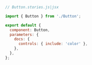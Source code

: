 ```js
// Button.stories.js|jsx

import { Button } from './Button';

export default {
  component: Button,
  parameters: {
    docs: {
      controls: { include: 'color' },
    },
  },
};
```

